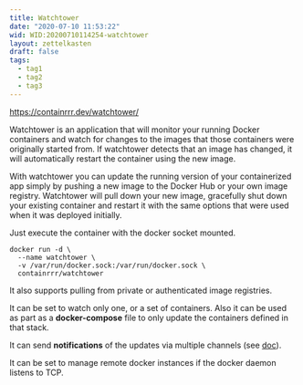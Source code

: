 ```yaml
---
title: Watchtower
date: "2020-07-10 11:53:22"
wid: WID:20200710114254-watchtower
layout: zettelkasten
draft: false
tags:
  - tag1
  - tag2
  - tag3
---
```


<https://containrrr.dev/watchtower/>

Watchtower is an application that will monitor your running Docker
containers and watch for changes to the images that those containers
were originally started from. If watchtower detects that an image has
changed, it will automatically restart the container using the new
image.

With watchtower you can update the running version of your containerized
app simply by pushing a new image to the Docker Hub or your own image
registry. Watchtower will pull down your new image, gracefully shut down
your existing container and restart it with the same options that were
used when it was deployed initially.

Just execute the container with the docker socket mounted.

``` {.bash}
docker run -d \
  --name watchtower \
  -v /var/run/docker.sock:/var/run/docker.sock \
  containrrr/watchtower
```

It also supports pulling from private or authenticated image registries.

It can be set to watch only one, or a set of containers. Also it can be
used as part as a **docker-compose** file to only update the containers
defined in that stack.

It can send **notifications** of the updates via multiple channels (see
[doc](https://containrrr.dev/watchtower/notifications/)).

It can be set to manage remote docker instances if the docker daemon
listens to TCP.
